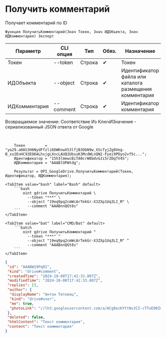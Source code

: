 ﻿---
sidebar_position: 2
description: Получить комментарий и другие функции для работы с Google Drive в Открытом пакете интеграций - бесплатной open-source библиотеке интеграций для 1С:Предприятие 8, OneScript и CLI
keywords: [1C, 1С, 1С:Предприятие, 1С:Предприятие 8.3, API, Интеграция, Сервисы, Обмен, OneScript, CLI, Google Drive]
---


# Получить комментарий
 Получает комментарий по ID



`Функция ПолучитьКомментарий(Знач Токен, Знач ИДОбъекта, Знач ИДКомментария) Экспорт`

  | Параметр | CLI опция | Тип | Обяз. | Назначение |
  |-|-|-|-|-|
  | Токен | --token | Строка | &#x2714; | Токен |
  | ИДОбъекта | --object | Строка | &#x2714; | Идентификатор файла или каталога размещения комментария |
  | ИДКомментария | --comment | Строка | &#x2714; | Идентификатор комментария |

  
  Возвращаемое значение:   Соответствие Из КлючИЗначение - сериализованный JSON ответа от Google

<br/>




```bsl title="Пример использования для 1С:Предприятие/OneScript"
    Токен         = "ya29.a0AS3H6NydFfzli6DWKnwXS3lfjB3ObN9w_XScfyjZg0Veg-B_xx2EnHC93EO6ALhsjgLXncLAUQ2UbsuK3McdWLnQN2-Fyei9PDyo2vf5c...";
    Идентификатор = "15h3lmewcBiTA0crW8bdvGJi5rZDqTV4S";
    ИДКомментария = "AAABlOPWtdg";

    Результат = OPI_GoogleDrive.ПолучитьКомментарий(Токен, Идентификатор, ИДКомментария);
```
    

 <Tabs>
  
    <TabItem value="bash" label="Bash" default>
        ```bash
            oint gdrive ПолучитьКомментарий \
              --token "***" \
              --object "19eq9pq2cmWcArTekGr-X3ZXp1Uq3LI_M" \
              --comment "AAABnnQGt8s"
        ```
    </TabItem>
  
    <TabItem value="bat" label="CMD/Bat" default>
        ```batch
            oint gdrive ПолучитьКомментарий ^
              --token "***" ^
              --object "19eq9pq2cmWcArTekGr-X3ZXp1Uq3LI_M" ^
              --comment "AAABnnQGt8s"
        ```
    </TabItem>
</Tabs>


```json title="Результат"
{
 "id": "AAABW19Pq0I",
 "kind": "drive#comment",
 "createdTime": "2024-10-08T17:42:33.807Z",
 "modifiedTime": "2024-10-08T17:42:33.807Z",
 "replies": [],
 "author": {
  "displayName": "Антон Титовец",
  "kind": "drive#user",
  "me": true,
  "photoLink": "//lh3.googleusercontent.com/a/ACg8ocKYttNv2CZ-cTTuE90Zmht_PwnGc0YnjM1IUllXsTVORfZFVPU=s50-c-k-no"
 },
 "deleted": false,
 "htmlContent": "Текст комментария",
 "content": "Текст комментария"
}
```
